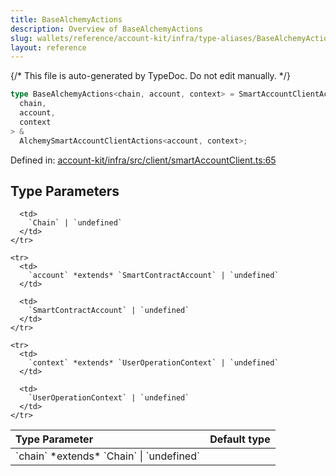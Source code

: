 ```yaml
---
title: BaseAlchemyActions
description: Overview of BaseAlchemyActions
slug: wallets/reference/account-kit/infra/type-aliases/BaseAlchemyActions
layout: reference
---
```


{/* This file is auto-generated by TypeDoc. Do not edit manually. */}

```ts
type BaseAlchemyActions<chain, account, context> = SmartAccountClientActions<
  chain,
  account,
  context
> &
  AlchemySmartAccountClientActions<account, context>;
```

Defined in: [account-kit/infra/src/client/smartAccountClient.ts:65](https://github.com/alchemyplatform/aa-sdk/blob/ad165355d980f9a16dd388088895bfc851df8656/account-kit/infra/src/client/smartAccountClient.ts#L65)

## Type Parameters

<table>
  <thead>
    <tr>
      <th align="left">Type Parameter</th>
      <th align="left">Default type</th>
    </tr>
  </thead>

  <tbody>
    <tr>
      <td>
        `chain` *extends* `Chain` | `undefined`
      </td>

      <td>
        `Chain` | `undefined`
      </td>
    </tr>

    <tr>
      <td>
        `account` *extends* `SmartContractAccount` | `undefined`
      </td>

      <td>
        `SmartContractAccount` | `undefined`
      </td>
    </tr>

    <tr>
      <td>
        `context` *extends* `UserOperationContext` | `undefined`
      </td>

      <td>
        `UserOperationContext` | `undefined`
      </td>
    </tr>

  </tbody>
</table>
